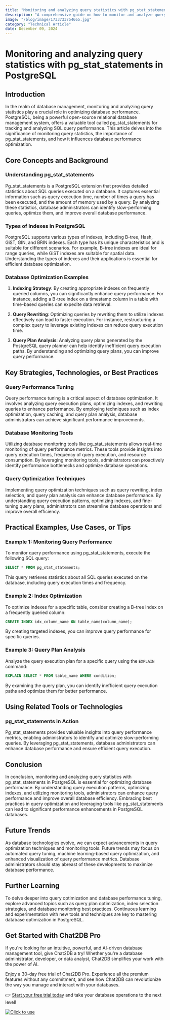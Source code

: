 ```yaml
---
title: "Monitoring and analyzing query statistics with pg_stat_statements in PostgreSQL"
description: "A comprehensive guide on how to monitor and analyze query statistics using pg_stat_statements in PostgreSQL, highlighting its importance and impact on database performance optimization."
image: "/blog/image/1733733754665.jpg"
category: "Technical Article"
date: December 09, 2024
---
```


# Monitoring and analyzing query statistics with pg_stat_statements in PostgreSQL

## Introduction

In the realm of database management, monitoring and analyzing query statistics play a crucial role in optimizing database performance. PostgreSQL, being a powerful open-source relational database management system, offers a valuable tool called pg_stat_statements for tracking and analyzing SQL query performance. This article delves into the significance of monitoring query statistics, the importance of pg_stat_statements, and how it influences database performance optimization.

## Core Concepts and Background

### Understanding pg_stat_statements

Pg_stat_statements is a PostgreSQL extension that provides detailed statistics about SQL queries executed on a database. It captures essential information such as query execution time, number of times a query has been executed, and the amount of memory used by a query. By analyzing these statistics, database administrators can identify slow-performing queries, optimize them, and improve overall database performance.

### Types of Indexes in PostgreSQL

PostgreSQL supports various types of indexes, including B-tree, Hash, GiST, GIN, and BRIN indexes. Each type has its unique characteristics and is suitable for different scenarios. For example, B-tree indexes are ideal for range queries, while GiST indexes are suitable for spatial data. Understanding the types of indexes and their applications is essential for efficient database optimization.

### Database Optimization Examples

1. **Indexing Strategy**: By creating appropriate indexes on frequently queried columns, you can significantly enhance query performance. For instance, adding a B-tree index on a timestamp column in a table with time-based queries can expedite data retrieval.

2. **Query Rewriting**: Optimizing queries by rewriting them to utilize indexes effectively can lead to faster execution. For instance, restructuring a complex query to leverage existing indexes can reduce query execution time.

3. **Query Plan Analysis**: Analyzing query plans generated by the PostgreSQL query planner can help identify inefficient query execution paths. By understanding and optimizing query plans, you can improve query performance.

## Key Strategies, Technologies, or Best Practices

### Query Performance Tuning

Query performance tuning is a critical aspect of database optimization. It involves analyzing query execution plans, optimizing indexes, and rewriting queries to enhance performance. By employing techniques such as index optimization, query caching, and query plan analysis, database administrators can achieve significant performance improvements.

### Database Monitoring Tools

Utilizing database monitoring tools like pg_stat_statements allows real-time monitoring of query performance metrics. These tools provide insights into query execution times, frequency of query execution, and resource consumption. By leveraging monitoring tools, administrators can proactively identify performance bottlenecks and optimize database operations.

### Query Optimization Techniques

Implementing query optimization techniques such as query rewriting, index selection, and query plan analysis can enhance database performance. By understanding query execution patterns, optimizing indexes, and fine-tuning query plans, administrators can streamline database operations and improve overall efficiency.

## Practical Examples, Use Cases, or Tips

### Example 1: Monitoring Query Performance

To monitor query performance using pg_stat_statements, execute the following SQL query:

```sql
SELECT * FROM pg_stat_statements;
```

This query retrieves statistics about all SQL queries executed on the database, including query execution times and frequency.

### Example 2: Index Optimization

To optimize indexes for a specific table, consider creating a B-tree index on a frequently queried column:

```sql
CREATE INDEX idx_column_name ON table_name(column_name);
```

By creating targeted indexes, you can improve query performance for specific queries.

### Example 3: Query Plan Analysis

Analyze the query execution plan for a specific query using the `EXPLAIN` command:

```sql
EXPLAIN SELECT * FROM table_name WHERE condition;
```

By examining the query plan, you can identify inefficient query execution paths and optimize them for better performance.

## Using Related Tools or Technologies

### pg_stat_statements in Action

Pg_stat_statements provides valuable insights into query performance metrics, enabling administrators to identify and optimize slow-performing queries. By leveraging pg_stat_statements, database administrators can enhance database performance and ensure efficient query execution.

## Conclusion

In conclusion, monitoring and analyzing query statistics with pg_stat_statements in PostgreSQL is essential for optimizing database performance. By understanding query execution patterns, optimizing indexes, and utilizing monitoring tools, administrators can enhance query performance and improve overall database efficiency. Embracing best practices in query optimization and leveraging tools like pg_stat_statements can lead to significant performance enhancements in PostgreSQL databases.

## Future Trends

As database technologies evolve, we can expect advancements in query optimization techniques and monitoring tools. Future trends may focus on automated query tuning, machine learning-based query optimization, and enhanced visualization of query performance metrics. Database administrators should stay abreast of these developments to maximize database performance.

## Further Learning

To delve deeper into query optimization and database performance tuning, explore advanced topics such as query plan optimization, index selection strategies, and database monitoring best practices. Continuous learning and experimentation with new tools and techniques are key to mastering database optimization in PostgreSQL.


## Get Started with Chat2DB Pro

If you're looking for an intuitive, powerful, and AI-driven database management tool, give Chat2DB a try! Whether you're a database administrator, developer, or data analyst, Chat2DB simplifies your work with the power of AI.

Enjoy a 30-day free trial of Chat2DB Pro. Experience all the premium features without any commitment, and see how Chat2DB can revolutionize the way you manage and interact with your databases.

👉 [Start your free trial today](https://chat2db.ai/pricing) and take your database operations to the next level!


[![Click to use](/image/blog/bg/chat2db.jpg)](https://chat2db.ai/)
